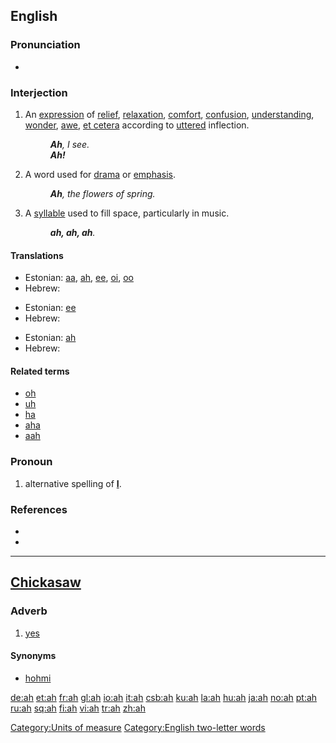 {{see|Ah|AH|äh|aah|ahh}}
==English==

===Pronunciation===
*{{audio|en-us-ah.ogg|Audio (US)}}
*:{{rhymes|ɑː}}

===Interjection===
{{en-intj}}

# An [[expression]] of [[relief]], [[relaxation]], [[comfort]], [[confusion]], [[understanding]], [[wonder]], [[awe]], [[et cetera]] according to [[uttered]] inflection.
#: '''''Ah''', I see.''
#: '''''Ah!'''''
# A word used for [[drama]] or [[emphasis]].
#: '''''Ah''', the flowers of spring.''
# A [[syllable]] used to fill space, particularly in music.
#: '''''ah, ah, ah'''.''

====Translations====
{{trans-top|an expression}}
*Estonian: [[aa]], [[#Estonian|ah]], [[ee]], [[oi]], [[oo]]
*Hebrew: {{he-translation|אבוי|avoy}}
{{trans-mid}}
{{trans-bottom}}

{{trans-top|word to fill space}}
*Estonian: [[ee]]
*Hebrew: {{he-translation|אבוי|avoy}}
{{trans-mid}}
{{trans-bottom}}

{{trans-top|word used for drama}}
*Estonian: [[#Estonian|ah]]
*Hebrew: {{he-translation|אבוי|avoy}}
{{trans-mid}}
{{trans-bottom}}

====Related terms====
*[[oh]]
*[[uh]]
*[[ha]]
*[[aha]]
*[[aah]]

===Pronoun===
{{en-pron|desc=personal pronoun|plural|we|possessive adjective|mah}}
# {{context|nonstandard|slang}} alternative spelling of '''[[I#Pronoun|I]]'''.

===References===
*{{R:American Heritage 2000|ah}}
*{{R:Dictionary.com|ah}}

[[Category:Units of measure]]
[[Category:English two-letter words]]

----

==[[Chickasaw]]==

===Adverb===
{{infl|cic|adverb}}

# [[yes]]

====Synonyms====
*[[hohmi]]

[[de:ah]]
[[et:ah]]
[[fr:ah]]
[[gl:ah]]
[[io:ah]]
[[it:ah]]
[[csb:ah]]
[[ku:ah]]
[[la:ah]]
[[hu:ah]]
[[ja:ah]]
[[no:ah]]
[[pt:ah]]
[[ru:ah]]
[[sq:ah]]
[[fi:ah]]
[[vi:ah]]
[[tr:ah]]
[[zh:ah]]